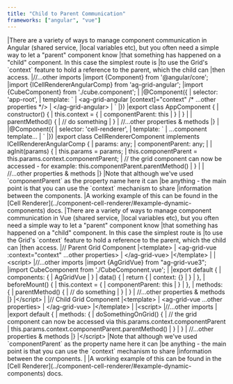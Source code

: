 ```yaml
---
title: "Child to Parent Communication"
frameworks: ["angular", "vue"]
---
```


<framework-specific-section frameworks="angular">
|There are a variety of ways to manage component communication in Angular (shared service,
|local variables etc), but you often need a simple way to let a "parent" component know
|that something has happened on a "child" component. In this case the simplest route is
|to use the Grid's `context` feature to hold a reference to the parent, which the child can
|then access.
</framework-specific-section>

<framework-specific-section frameworks="angular">
<snippet transform={false} language="ts">
|//...other imports
|import {Component} from '@angular/core';
|import {ICellRendererAngularComp} from 'ag-grid-angular';
|import {CubeComponent} from './cube.component';
|
|@Component({
|   selector: 'app-root',
|   template: `
|       &lt;ag-grid-angular [context]="context" /* ...other properties */>
|       &lt;/ag-grid-angular>
|   `
|})
|export class AppComponent {
|   constructor() {
|       this.context = {
|           componentParent: this
|       }
|   }
|
|   parentMethod() {
|       // do something
|   }
|   //...other properties & methods
|}
|
|@Component({
|   selector: 'cell-renderer',
|   template: `
|       ...component template...
|   `
|})
|export class CellRendererComponent implements ICellRendererAngularComp {
|   params: any;
|   componentParent: any;
|
|   agInit(params) {
|       this.params = params;
|       this.componentParent = this.params.context.componentParent;
|       // the grid component can now be accessed - for example: this.componentParent.parentMethod()
|   }
|
|   //...other properties & methods
|}
</snippet>
</framework-specific-section>

<framework-specific-section frameworks="angular">
|Note that although we've used `componentParent` as the property name here it can
|be anything - the main point is that you can use the `context` mechanism to share
|information between the components.
|A working example of this can be found in the [Cell Renderer](../component-cell-renderer/#example-dynamic-components) docs.
</framework-specific-section>

<framework-specific-section frameworks="vue">
|There are a variety of ways to manage component communication in Vue (shared service,
|local variables etc), but you often need a simple way to let a "parent" component know
|that something has happened on a "child" component. In this case the simplest route is
|to use the Grid's `context` feature to hold a reference to the parent, which the child can
|then access.
</framework-specific-section>

<framework-specific-section frameworks="vue">
<snippet transform={false}>
|// Parent Grid Component
|&lt;template>
|   &lt;ag-grid-vue :context="context" ...other properties>
|   &lt;/ag-grid-vue>
|&lt;/template>
|
|&lt;script>
|//...other imports
|import {AgGridVue} from "ag-grid-vue3";
|import CubeComponent from './CubeComponent.vue';
|
|export default {
|   components: {
|       AgGridVue
|   }
|   data() {
|       return {
|           context: {}
|       }
|   },
|   beforeMount() {
|       this.context = {
|           componentParent: this
|       }
|   },
|   methods: {
|       parentMethod() {
|           // do something
|       }
|   }
|   //...other properties & methods
|}
|&lt;/script>
|
|// Child Grid Component
|&lt;template>
|   &lt;ag-grid-vue ...other properties>
|   &lt;/ag-grid-vue>
|&lt;/template>
|
|&lt;script>
|//...other imports
|
|export default {
|   methods: {
|       doSomethingOnGrid() {
|           // the grid component can now be accessed via this.params.context.componentParent
|           this.params.context.componentParent.parentMethod()
|       }
|   }
|   //...other properties & methods
|}
|&lt;/script>
</snippet>
</framework-specific-section>

<framework-specific-section frameworks="vue">
|Note that although we've used `componentParent` as the property name here it can
|be anything - the main point is that you can use the `context` mechanism to share
|information between the components.
|
|A working example of this can be found in the [Cell Renderer](../component-cell-renderer/#example-dynamic-components) docs.
</framework-specific-section>